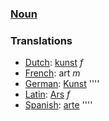 ===[[Noun]]===



===Translations===
*[[Dutch]]: [[kunst]] ''f''
*[[French]]: art ''m''
*[[German]]: [[Kunst]] ''''
*[[Latin]]: [[Ars]] ''f''
*[[Spanish]]: [[arte]] ''''